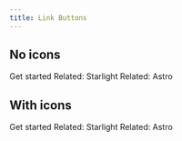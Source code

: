```yaml
---
title: Link Buttons
---
```



## No icons

<LinkButton href="/getting-started/">Get started</LinkButton>
<LinkButton href="https://starlight.astro.build/" variant="secondary">
	Related: Starlight
</LinkButton>
<LinkButton href="https://docs.astro.build/" variant="minimal">
	Related: Astro
</LinkButton>

## With icons

<LinkButton href="/getting-started/" icon="rocket">
	Get started
</LinkButton>
<LinkButton href="https://starlight.astro.build/" variant="secondary" icon="external">
	Related: Starlight
</LinkButton>
<LinkButton href="https://docs.astro.build/" variant="minimal" icon="external">
	Related: Astro
</LinkButton>
